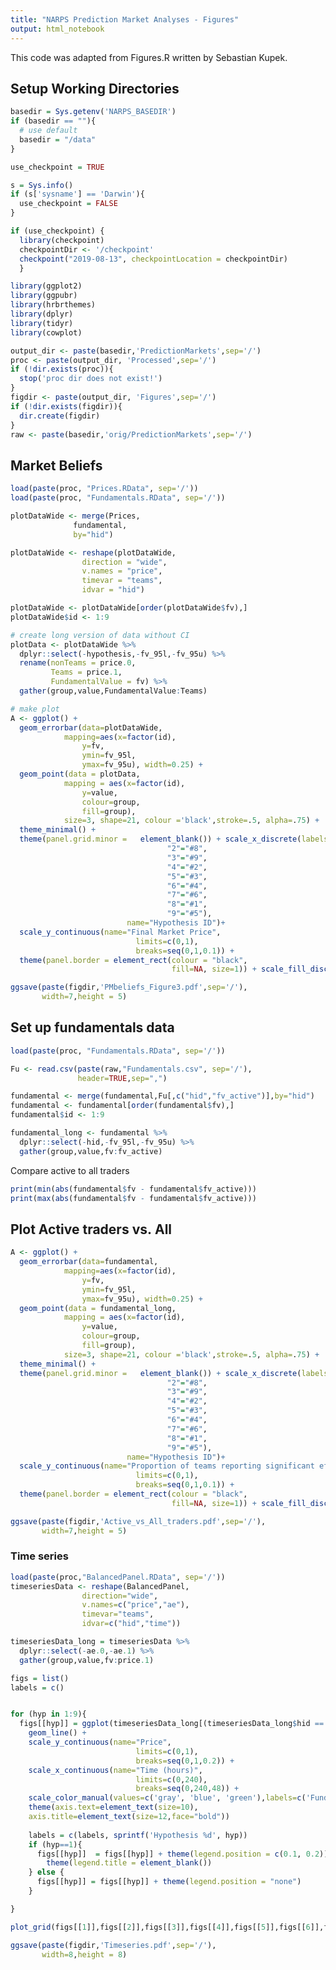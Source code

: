 ```yaml
---
title: "NARPS Prediction Market Analyses - Figures"
output: html_notebook
---
```


This code was adapted from Figures.R written by Sebastian Kupek.

## Setup Working Directories

```r


basedir = Sys.getenv('NARPS_BASEDIR')
if (basedir == ""){
  # use default
  basedir = "/data"
}

use_checkpoint = TRUE

s = Sys.info()
if (s['sysname'] == 'Darwin'){
  use_checkpoint = FALSE
}

if (use_checkpoint) {
  library(checkpoint)
  checkpointDir <- '/checkpoint'
  checkpoint("2019-08-13", checkpointLocation = checkpointDir)
  }

library(ggplot2)
library(ggpubr)
library(hrbrthemes)
library(dplyr)
library(tidyr)
library(cowplot)

output_dir <- paste(basedir,'PredictionMarkets',sep='/')
proc <- paste(output_dir, 'Processed',sep='/')
if (!dir.exists(proc)){
  stop('proc dir does not exist!')
}
figdir <- paste(output_dir, 'Figures',sep='/')
if (!dir.exists(figdir)){
  dir.create(figdir)
}
raw <- paste(basedir,'orig/PredictionMarkets',sep='/')


```

## Market Beliefs


```r
load(paste(proc, "Prices.RData", sep='/'))
load(paste(proc, "Fundamentals.RData", sep='/'))

plotDataWide <- merge(Prices, 
              fundamental, 
              by="hid")

plotDataWide <- reshape(plotDataWide, 
                direction = "wide", 
                v.names = "price", 
                timevar = "teams", 
                idvar = "hid")

plotDataWide <- plotDataWide[order(plotDataWide$fv),]
plotDataWide$id <- 1:9

```

```r

# create long version of data without CI
plotData <- plotDataWide %>% 
  dplyr::select(-hypothesis,-fv_95l,-fv_95u) %>%
  rename(nonTeams = price.0,
         Teams = price.1,
         FundamentalValue = fv) %>%
  gather(group,value,FundamentalValue:Teams)

# make plot
A <- ggplot() + 
  geom_errorbar(data=plotDataWide,
            mapping=aes(x=factor(id), 
                y=fv,
                ymin=fv_95l,
                ymax=fv_95u), width=0.25) +  
  geom_point(data = plotData,
            mapping = aes(x=factor(id),
                y=value,
                colour=group,
                fill=group), 
            size=3, shape=21, colour ='black',stroke=.5, alpha=.75) +  
  theme_minimal() +
  theme(panel.grid.minor =   element_blank()) + scale_x_discrete(labels=c("1"="#7", 
                                   "2"="#8", 
                                   "3"="#9", 
                                   "4"="#2", 
                                   "5"="#3", 
                                   "6"="#4", 
                                   "7"="#6",
                                   "8"="#1",
                                   "9"="#5"), 
                          name="Hypothesis ID")+
  scale_y_continuous(name="Final Market Price",
                            limits=c(0,1),
                            breaks=seq(0,1,0.1)) + 
  theme(panel.border = element_rect(colour = "black", 
                                    fill=NA, size=1)) + scale_fill_discrete(name = NULL, labels = c("Fundamental value", "Non-team Members", "Team members"))

ggsave(paste(figdir,'PMbeliefs_Figure3.pdf',sep='/'),
       width=7,height = 5)

```


## Set up fundamentals data

```r
load(paste(proc, "Fundamentals.RData", sep='/'))

Fu <- read.csv(paste(raw,"Fundamentals.csv", sep='/'),
               header=TRUE,sep=",")

fundamental <- merge(fundamental,Fu[,c("hid","fv_active")],by="hid")
fundamental <- fundamental[order(fundamental$fv),]
fundamental$id <- 1:9

fundamental_long <- fundamental %>%
  dplyr::select(-hid,-fv_95l,-fv_95u) %>%
  gather(group,value,fv:fv_active)

```

Compare active to all traders
```r
print(min(abs(fundamental$fv - fundamental$fv_active)))
print(max(abs(fundamental$fv - fundamental$fv_active)))

```

## Plot Active traders vs. All

```r

A <- ggplot() + 
  geom_errorbar(data=fundamental,
            mapping=aes(x=factor(id), 
                y=fv,
                ymin=fv_95l,
                ymax=fv_95u), width=0.25) +  
  geom_point(data = fundamental_long,
            mapping = aes(x=factor(id),
                y=value,
                colour=group,
                fill=group), 
            size=3, shape=21, colour ='black',stroke=.5, alpha=.75) +  
  theme_minimal() +
  theme(panel.grid.minor =   element_blank()) + scale_x_discrete(labels=c("1"="#7", 
                                   "2"="#8", 
                                   "3"="#9", 
                                   "4"="#2", 
                                   "5"="#3", 
                                   "6"="#4", 
                                   "7"="#6",
                                   "8"="#1",
                                   "9"="#5"), 
                          name="Hypothesis ID")+
  scale_y_continuous(name="Proportion of teams reporting significant effect",
                            limits=c(0,1),
                            breaks=seq(0,1,0.1)) + 
  theme(panel.border = element_rect(colour = "black", 
                                    fill=NA, size=1)) + scale_fill_discrete(name = NULL, labels = c("All analysis teams", "Active traders"))

ggsave(paste(figdir,'Active_vs_All_traders.pdf',sep='/'),
       width=7,height = 5)

```

### Time series

```r
load(paste(proc,"BalancedPanel.RData", sep='/'))
timeseriesData <- reshape(BalancedPanel,
                direction="wide",
                v.names=c("price","ae"),
                timevar="teams",
                idvar=c("hid","time"))

timeseriesData_long = timeseriesData %>%
  dplyr::select(-ae.0,-ae.1) %>%
  gather(group,value,fv:price.1)


```


```r
figs = list()
labels = c()


for (hyp in 1:9){
  figs[[hyp]] = ggplot(timeseriesData_long[(timeseriesData_long$hid == hyp),],aes(x=time,y=value, colour=as.factor(group))) + 
    geom_line() + 
    scale_y_continuous(name="Price",
                            limits=c(0,1),
                            breaks=seq(0,1,0.2)) + 
    scale_x_continuous(name="Time (hours)",
                            limits=c(0,240),
                            breaks=seq(0,240,48)) +
    scale_color_manual(values=c('gray', 'blue', 'green'),labels=c('Fundamental values', 'Non-team members', 'Team members')) + 
    theme(axis.text=element_text(size=10),
    axis.title=element_text(size=12,face="bold"))
  
    labels = c(labels, sprintf('Hypothesis %d', hyp))
    if (hyp==1){
      figs[[hyp]]  = figs[[hyp]] + theme(legend.position = c(0.1, 0.2)) + 
        theme(legend.title = element_blank())
    } else {
      figs[[hyp]] = figs[[hyp]] + theme(legend.position = "none")
    }

}

plot_grid(figs[[1]],figs[[2]],figs[[3]],figs[[4]],figs[[5]],figs[[6]],figs[[7]],figs[[8]], figs[[9]], ncol=3, labels = labels, label_x=0.25, label_size = 14) #, labels = c('A', 'B'), )

ggsave(paste(figdir,'Timeseries.pdf',sep='/'),
       width=8,height = 8)

```


